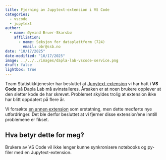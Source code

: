 ```yaml
---
title: Fjerning av Jupytext-extension i VS Code
categories:
  - vscode
  - jupytext
author:
  - name: Øyvind Bruer-Skarsbø
    affiliation: 
      - name: Seksjon for dataplattform (724)
        email: obr@ssb.no
date: "10/17/2025"
date-modified: "10/17/2025"
image: ../../../images/dapla-lab-vscode-service.png
draft: false
lightbox: true
---
```


Team Statistikktjenester har besluttet at [Jupytext-extension](https://github.com/parmentelat/vscode-jupytext) vi har hatt i **VS Code** på Dapla Lab må avinstalleres. Årsaken er at noen brukere opplever at den sletter kode de har skrevet. Problemet skyldes trolig at extension ikke har blitt oppdatert på flere år. 

Vi forsøkte [en annen extension](https://github.com/caenrigen/vscode-jupytext-sync) som erstatning, men dette medførte nye utfordringer. Det ble derfor besluttet at vi fjerner disse extension'ene inntill problemene er fikset. 

## Hva betyr dette for meg? 
Brukere av VS Code vil ikke lenger kunne synkronisere notebooks og py-filer med en Jupytext-extension.